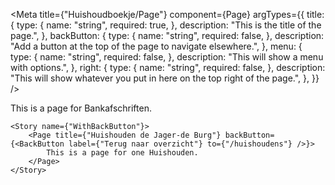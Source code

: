 
<Meta title={"Huishoudboekje/Page"} component={Page} argTypes={{
	title: {
		type: {
			name: "string",
			required: true,
		},
		description: "This is the title of the page.",
	},
	backButton: {
		type: {
			name: "string",
			required: false,
		},
		description: "Add a button at the top of the page to navigate elsewhere.",
	},
	menu: {
		type: {
			name: "string",
			required: false,
		},
		description: "This will show a menu with options.",
	},
	right: {
		type: {
			name: "string",
			required: false,
		},
		description: "This will show whatever you put in here on the top right of the page.",
	},
}} />

<Canvas>
	<Story name={"Default"}>
		<Page title={"Bankafschriften"}>
			This is a page for Bankafschriften.
		</Page>
	</Story>

	<Story name={"WithBackButton"}>
		<Page title={"Huishouden de Jager-de Burg"} backButton={<BackButton label={"Terug naar overzicht"} to={"/huishoudens"} />}>
			This is a page for one Huishouden.
		</Page>
	</Story>
</Canvas>